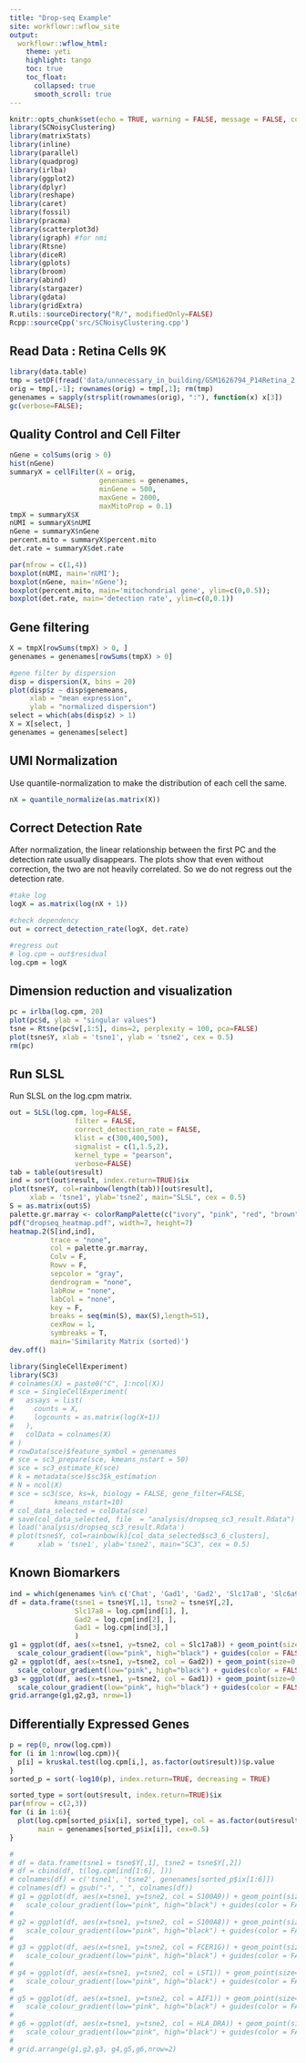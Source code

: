 ```yaml
---
title: "Drop-seq Example"
site: workflowr::wflow_site
output:
  workflowr::wflow_html:
    theme: yeti
    highlight: tango
    toc: true
    toc_float: 
      collapsed: true
      smooth_scroll: true
---
```


```r
knitr::opts_chunk$set(echo = TRUE, warning = FALSE, message = FALSE, comment = NA)
library(SCNoisyClustering)
library(matrixStats)
library(inline)
library(parallel)
library(quadprog)
library(irlba)
library(ggplot2)
library(dplyr)
library(reshape)
library(caret)
library(fossil)
library(pracma)
library(scatterplot3d)
library(igraph) #for nmi
library(Rtsne)
library(diceR)
library(gplots)
library(broom)
library(abind)
library(stargazer)
library(gdata)
library(gridExtra)
R.utils::sourceDirectory("R/", modifiedOnly=FALSE)
Rcpp::sourceCpp('src/SCNoisyClustering.cpp')
```

## Read Data : Retina Cells 9K

```r
library(data.table)
tmp = setDF(fread('data/unnecessary_in_building/GSM1626794_P14Retina_2.digital_expression.txt'))
orig = tmp[,-1]; rownames(orig) = tmp[,1]; rm(tmp)
genenames = sapply(strsplit(rownames(orig), ":"), function(x) x[3])
gc(verbose=FALSE);
```

## Quality Control and Cell Filter

```r
nGene = colSums(orig > 0)
hist(nGene)
summaryX = cellFilter(X = orig, 
                      genenames = genenames,
                      minGene = 500, 
                      maxGene = 2000, 
                      maxMitoProp = 0.1)
tmpX = summaryX$X
nUMI = summaryX$nUMI
nGene = summaryX$nGene
percent.mito = summaryX$percent.mito
det.rate = summaryX$det.rate

par(mfrow = c(1,4))
boxplot(nUMI, main='nUMI'); 
boxplot(nGene, main='nGene'); 
boxplot(percent.mito, main='mitochondrial gene', ylim=c(0,0.5)); 
boxplot(det.rate, main='detection rate', ylim=c(0,0.1))
```

## Gene filtering

```r
X = tmpX[rowSums(tmpX) > 0, ]
genenames = genenames[rowSums(tmpX) > 0]

#gene filter by dispersion
disp = dispersion(X, bins = 20)
plot(disp$z ~ disp$genemeans,
     xlab = "mean expression",
     ylab = "normalized dispersion")
select = which(abs(disp$z) > 1)
X = X[select, ]
genenames = genenames[select]
```


## UMI Normalization

Use quantile-normalization to make the distribution of each cell the same. 

```r
nX = quantile_normalize(as.matrix(X))
```

## Correct Detection Rate

After normalization, the linear relationship between the first PC and the detection rate usually disappears. The plots show that even without correction, the two are not heavily correlated. So we do not regress out the detection rate. 

```r
#take log
logX = as.matrix(log(nX + 1))

#check dependency
out = correct_detection_rate(logX, det.rate)

#regress out
# log.cpm = out$residual
log.cpm = logX
```


## Dimension reduction and visualization

```r
pc = irlba(log.cpm, 20)
plot(pc$d, ylab = "singular values")
tsne = Rtsne(pc$v[,1:5], dims=2, perplexity = 100, pca=FALSE)
plot(tsne$Y, xlab = 'tsne1', ylab = 'tsne2', cex = 0.5)
rm(pc)
```

## Run SLSL

Run SLSL on the log.cpm matrix.

```r
out = SLSL(log.cpm, log=FALSE,
                filter = FALSE,
                correct_detection_rate = FALSE,
                klist = c(300,400,500),
                sigmalist = c(1,1.5,2),
                kernel_type = "pearson",
                verbose=FALSE)
tab = table(out$result)
ind = sort(out$result, index.return=TRUE)$ix
plot(tsne$Y, col=rainbow(length(tab))[out$result],
     xlab = 'tsne1', ylab='tsne2', main="SLSL", cex = 0.5)
S = as.matrix(out$S)
palette.gr.marray <- colorRampPalette(c("ivory", "pink", "red", "brown"))(50)
pdf("dropseq_heatmap.pdf", width=7, height=7)
heatmap.2(S[ind,ind],
          trace = "none",
          col = palette.gr.marray,
          Colv = F,
          Rowv = F, 
          sepcolor = "gray",
          dendrogram = "none",
          labRow = "none",
          labCol = "none",
          key = F,
          breaks = seq(min(S), max(S),length=51),
          cexRow = 1,
          symbreaks = T,
          main='Similarity Matrix (sorted)')
dev.off()
```

<!-- ## Benchmark SC3 -->

<!-- Using SC3 with our gene and cell filter procedure and disabling the biology and filter feature of the function leads to the following result. Using SC3's default methods lead to the error "distribution of gene expression in cells is too skewed towards 0". -->

```r
library(SingleCellExperiment)
library(SC3)
# colnames(X) = paste0("C", 1:ncol(X))
# sce = SingleCellExperiment(
#   assays = list(
#     counts = X,
#     logcounts = as.matrix(log(X+1))
#   ),
#   colData = colnames(X)
# )
# rowData(sce)$feature_symbol = genenames
# sce = sc3_prepare(sce, kmeans_nstart = 50)
# sce = sc3_estimate_k(sce)
# k = metadata(sce)$sc3$k_estimation
# N = ncol(X)
# sce = sc3(sce, ks=k, biology = FALSE, gene_filter=FALSE,
#          kmeans_nstart=10)
# col_data_selected = colData(sce)
# save(col_data_selected, file  = "analysis/dropseq_sc3_result.Rdata")
# load('analysis/dropseq_sc3_result.Rdata')
# plot(tsne$Y, col=rainbow(k)[col_data_selected$sc3_6_clusters],
#      xlab = 'tsne1', ylab='tsne2', main="SC3", cex = 0.5)
```

## Known Biomarkers

```r
ind = which(genenames %in% c('Chat', 'Gad1', 'Gad2', 'Slc17a8', 'Slc6a9', 'Gjd2'))
df = data.frame(tsne1 = tsne$Y[,1], tsne2 = tsne$Y[,2],
                Slc17a8 = log.cpm[ind[1], ],
                Gad2 = log.cpm[ind[2], ],
                Gad1 = log.cpm[ind[3],]
                )
g1 = ggplot(df, aes(x=tsne1, y=tsne2, col = Slc17a8)) + geom_point(size=0.1) +
  scale_colour_gradient(low="pink", high="black") + guides(color = FALSE) + ggtitle('Slc17a8')
g2 = ggplot(df, aes(x=tsne1, y=tsne2, col = Gad2)) + geom_point(size=0.1) +
  scale_colour_gradient(low="pink", high="black") + guides(color = FALSE) + ggtitle('Gad2')
g3 = ggplot(df, aes(x=tsne1, y=tsne2, col = Gad1)) + geom_point(size=0.1) +
  scale_colour_gradient(low="pink", high="black") + guides(color = FALSE) + ggtitle('Gad1')
grid.arrange(g1,g2,g3, nrow=1)
```


## Differentially Expressed Genes

```r
p = rep(0, nrow(log.cpm))
for (i in 1:nrow(log.cpm)){
  p[i] = kruskal.test(log.cpm[i,], as.factor(out$result))$p.value
}
sorted_p = sort(-log10(p), index.return=TRUE, decreasing = TRUE)

sorted_type = sort(out$result, index.return=TRUE)$ix
par(mfrow = c(2,3))
for (i in 1:6){
  plot(log.cpm[sorted_p$ix[i], sorted_type], col = as.factor(out$result[sorted_type]),
       main = genenames[sorted_p$ix[i]], cex=0.5)
}
```

```r

# 
# df = data.frame(tsne1 = tsne$Y[,1], tsne2 = tsne$Y[,2])
# df = cbind(df, t(log.cpm[ind[1:6], ]))
# colnames(df) = c('tsne1', 'tsne2', genenames[sorted_p$ix[1:6]])
# colnames(df) = gsub("-", "_", colnames(df))
# g1 = ggplot(df, aes(x=tsne1, y=tsne2, col = S100A9)) + geom_point(size=0.1) +
#   scale_colour_gradient(low="pink", high="black") + guides(color = FALSE) + ggtitle(colnames(df)[3])
# 
# g2 = ggplot(df, aes(x=tsne1, y=tsne2, col = S100A8)) + geom_point(size=0.1) +
#   scale_colour_gradient(low="pink", high="black") + guides(color = FALSE) + ggtitle(colnames(df)[4])
# 
# g3 = ggplot(df, aes(x=tsne1, y=tsne2, col = FCER1G)) + geom_point(size=0.1) + 
#   scale_colour_gradient(low="pink", high="black") + guides(color = FALSE) + ggtitle(colnames(df)[5])
# 
# g4 = ggplot(df, aes(x=tsne1, y=tsne2, col = LST1)) + geom_point(size=0.1) +
#   scale_colour_gradient(low="pink", high="black") + guides(color = FALSE) + ggtitle(colnames(df)[6])
# 
# g5 = ggplot(df, aes(x=tsne1, y=tsne2, col = AIF1)) + geom_point(size=0.1) +
#   scale_colour_gradient(low="pink", high="black") + guides(color = FALSE) + ggtitle(colnames(df)[7])
# 
# g6 = ggplot(df, aes(x=tsne1, y=tsne2, col = HLA_DRA)) + geom_point(size=0.1) +
#   scale_colour_gradient(low="pink", high="black") + guides(color = FALSE) + ggtitle(colnames(df)[8])
# 
# grid.arrange(g1,g2,g3, g4,g5,g6,nrow=2)
```

